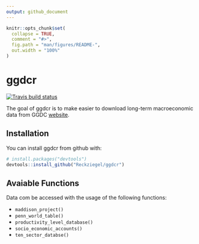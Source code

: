 ```yaml
---
output: github_document
---
```


<!-- README.md is generated from README.Rmd. Please edit that file -->

```r
knitr::opts_chunk$set(
  collapse = TRUE,
  comment = "#>",
  fig.path = "man/figures/README-",
  out.width = "100%"
)
```
# ggdcr

 [![Travis build status](https://travis-ci.org/Reckziegel/ggdcr.svg?branch=master)](https://travis-ci.org/Reckziegel/ggdcr)
 
The goal of ggdcr is to make easier to download long-term macroeconomic data from GGDC [website](https://www.rug.nl/ggdc/).

## Installation

You can install ggdcr from github with:

``` r
# install.packages("devtools")
devtools::install_github("Reckziegel/ggdcr")
```

## Avaiable Functions

Data com be accessed with the usage of the following functions:

- `maddison_project()`
- `penn_world_table()`
- `productivity_level_database()`
- `socio_economic_accounts()`
- `ten_sector_databse()`

